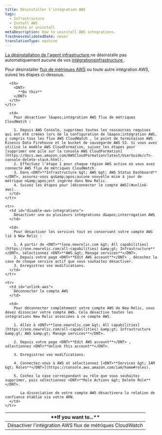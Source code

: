```yaml
---
title: Désinstaller l'intégration AWS
tags:
  - Infrastructure
  - Install AWS
  - Update or uninstall
metaDescription: How to uninstall AWS integrations.
freshnessValidatedDate: never
translationType: machine
---
```


[La désinstallation de l&apos;agent infrastructure ](/docs/infrastructure/new-relic-infrastructure/installation/uninstall-infrastructure-agent-or-integrations)ne désinstalle pas automatiquement aucune de vos [intégrationsinfrastructure ](/docs/infrastructure/infrastructure-integrations/getting-started/connect-aws-integrations-infrastructure).

Pour désinstaller [flux de métriques AWS](/docs/infrastructure/amazon-integrations/connect/aws-metric-stream/) ou toute autre intégration AWS, suivez les étapes ci-dessous.

<table>
  <thead>
    <tr>
      <th style={{ width: "250px" }}>
        <DNT>
          **If you want to...**
        </DNT>
      </th>

      <th>
        <DNT>
          **Do this**
        </DNT>
      </th>
    </tr>
  </thead>

  <tbody>
    <tr>
      <td id="disable-aws-integrations">
        Désactiver l&apos;intégration AWS flux de métriques CloudWatch
      </td>

      <td>
        Pour désactiver l&apos;intégration AWS flux de métriques CloudWatch :

        1. Depuis AWS Console, supprimez toutes les ressources requises qui ont été créées lors de la configuration de l&apos;intégration AWS, y compris tous les flux AWS CloudWatch , le point de terminaison AWS Kinesis Data Firehouse et le bucket de sauvegarde AWS S3. Si vous avez utilisé le modèle AWS CloudFormation, suivez les étapes pour [supprimer une pile sur la console AWS CloudFormation](https://docs.aws.amazon.com/AWSCloudFormation/latest/UserGuide/cfn-console-delete-stack.html).
        2. Effectuez l’étape 1 pour chaque région AWS active où vous avez connecté AWS flux de métriques CloudWatch.
        3. Dans <DNT>**Infrastructure &gt; AWS &gt; AWS Status Dashboard**</DNT>, assurez-vous qu&amp;apos;aucune nouvelle mise à jour de métrique n&amp;apos;est ingérée dans New Relic.
        4. Suivez les étapes pour [déconnecter le compte AWS](#unlink-aws).
      </td>
    </tr>

    <tr>
      <td id="disable-aws-integrations">
        Désactiver une ou plusieurs intégrations d&apos;interrogation AWS
      </td>

      <td>
        Pour désactiver les services tout en conservant votre compte AWS lié à New Relic :

        1. À partir de <DNT>**[one.newrelic.com &gt; All capabilities](https://one.newrelic.com/all-capabilities) &amp;gt; Infrastructure**</DNT>, sélectionnez <DNT>**AWS &gt; Manage services**</DNT>.
        2. Depuis votre page <DNT>**Edit AWS account**</DNT> , décochez la case de chaque service actif que vous souhaitez désactiver.
        3. Enregistrez vos modifications.
      </td>
    </tr>

    <tr>
      <td id="unlink-aws">
        Déconnecter le compte AWS
      </td>

      <td>
        Pour déconnecter complètement votre compte AWS de New Relic, vous devez dissocier votre compte AWS. Cela désactive toutes les intégrations New Relic associées à ce compte AWS.

        1. Allez à <DNT>**[one.newrelic.com &gt; All capabilities](https://one.newrelic.com/all-capabilities) &amp;gt; Infrastructure &amp;gt; AWS &amp;gt; Manage services**</DNT>.

        2. Depuis votre page <DNT>**Edit AWS account**</DNT> , sélectionnez <DNT>**Unlink this account**</DNT>.

        3. Enregistrez vos modifications.

        4. Connectez-vous à AWS et sélectionnez [<DNT>**Services &gt; IAM &gt; Roles**</DNT>](https://console.aws.amazon.com/iam/home#roles).

        5. Cochez la case correspondant au rôle que vous souhaitez supprimer, puis sélectionnez <DNT>**Role Actions &gt; Delete Role**</DNT>.

           La dissociation de votre compte AWS désactivera la relation de confiance établie via votre ARN.
      </td>
    </tr>
  </tbody>
</table>